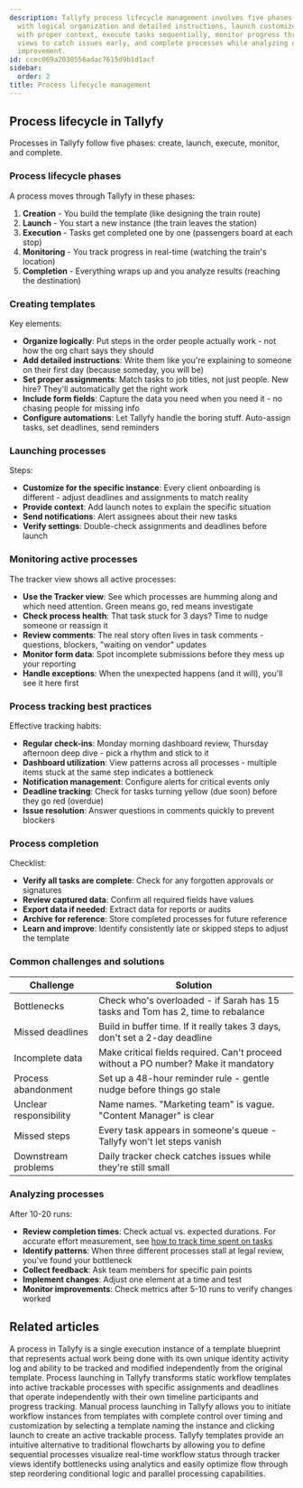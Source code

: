 ```yaml
---
description: Tallyfy process lifecycle management involves five phases - create templates
  with logical organization and detailed instructions, launch customized instances
  with proper context, execute tasks sequentially, monitor progress through tracker
  views to catch issues early, and complete processes while analyzing data for continuous
  improvement.
id: ccec069a2030556adac7615d9b1d1acf
sidebar:
  order: 2
title: Process lifecycle management
---
```


## Process lifecycle in Tallyfy

Processes in Tallyfy follow five phases: create, launch, execute, monitor, and complete.

### Process lifecycle phases

A process moves through Tallyfy in these phases:

1. **Creation** - You build the template (like designing the train route)
2. **Launch** - You start a new instance (the train leaves the station)
3. **Execution** - Tasks get completed one by one (passengers board at each stop)
4. **Monitoring** - You track progress in real-time (watching the train's location)
5. **Completion** - Everything wraps up and you analyze results (reaching the destination)

### Creating templates

Key elements:

- **Organize logically**: Put steps in the order people actually work - not how the org chart says they should
- **Add detailed instructions**: Write them like you're explaining to someone on their first day (because someday, you will be)
- **Set proper assignments**: Match tasks to job titles, not just people. New hire? They'll automatically get the right work
- **Include form fields**: Capture the data you need when you need it - no chasing people for missing info
- **Configure automations**: Let Tallyfy handle the boring stuff. Auto-assign tasks, set deadlines, send reminders

### Launching processes

Steps:

- **Customize for the specific instance**: Every client onboarding is different - adjust deadlines and assignments to match reality
- **Provide context**: Add launch notes to explain the specific situation
- **Send notifications**: Alert assignees about their new tasks
- **Verify settings**: Double-check assignments and deadlines before launch

### Monitoring active processes

The tracker view shows all active processes:

- **Use the Tracker view**: See which processes are humming along and which need attention. Green means go, red means investigate
- **Check process health**: That task stuck for 3 days? Time to nudge someone or reassign it
- **Review comments**: The real story often lives in task comments - questions, blockers, "waiting on vendor" updates
- **Monitor form data**: Spot incomplete submissions before they mess up your reporting
- **Handle exceptions**: When the unexpected happens (and it will), you'll see it here first

### Process tracking best practices

Effective tracking habits:

- **Regular check-ins**: Monday morning dashboard review, Thursday afternoon deep dive - pick a rhythm and stick to it
- **Dashboard utilization**: View patterns across all processes - multiple items stuck at the same step indicates a bottleneck
- **Notification management**: Configure alerts for critical events only
- **Deadline tracking**: Check for tasks turning yellow (due soon) before they go red (overdue)
- **Issue resolution**: Answer questions in comments quickly to prevent blockers

### Process completion

Checklist:

- **Verify all tasks are complete**: Check for any forgotten approvals or signatures
- **Review captured data**: Confirm all required fields have values
- **Export data if needed**: Extract data for reports or audits
- **Archive for reference**: Store completed processes for future reference
- **Learn and improve**: Identify consistently late or skipped steps to adjust the template

### Common challenges and solutions

| Challenge | Solution |
|-----------|----------|
| Bottlenecks | Check who's overloaded - if Sarah has 15 tasks and Tom has 2, time to rebalance |
| Missed deadlines | Build in buffer time. If it really takes 3 days, don't set a 2-day deadline |
| Incomplete data | Make critical fields required. Can't proceed without a PO number? Make it mandatory |
| Process abandonment | Set up a 48-hour reminder rule - gentle nudge before things go stale |
| Unclear responsibility | Name names. "Marketing team" is vague. "Content Manager" is clear |
| Missed steps | Every task appears in someone's queue - Tallyfy won't let steps vanish |
| Downstream problems | Daily tracker check catches issues while they're still small |

### Analyzing processes

After 10-20 runs:

- **Review completion times**: Check actual vs. expected durations. For accurate effort measurement, see [how to track time spent on tasks](/products/pro/tutorials/how-to/track-time-in-tasks/)
- **Identify patterns**: When three different processes stall at legal review, you've found your bottleneck
- **Collect feedback**: Ask team members for specific pain points
- **Implement changes**: Adjust one element at a time and test
- **Monitor improvements**: Check metrics after 5-10 runs to verify changes worked



## Related articles
<CardGrid>
<LinkTitleCard header="<b>Tracking And Tasks > More about processes</b>" href="/products/pro/tracking-and-tasks/processes/" > A process in Tallyfy is a single execution instance of a template blueprint that represents actual work being done with its own unique identity activity log and ability to be tracked and modified independently from the original template. </LinkTitleCard>
<LinkTitleCard header="<b>Pro > Launching</b>" href="/products/pro/launching/" > Process launching in Tallyfy transforms static workflow templates into active trackable processes with specific assignments and deadlines that operate independently with their own timeline participants and progress tracking. </LinkTitleCard>
<LinkTitleCard header="<b>Launching > Launch manually</b>" href="/products/pro/launching/how-can-i-launch-a-process-in-tallyfy/" > Manual process launching in Tallyfy allows you to initiate workflow instances from templates with complete control over timing and customization by selecting a template naming the instance and clicking launch to create an active trackable process. </LinkTitleCard>
<LinkTitleCard header="<b>Process Improvement > Understand process flow without flowcharts</b>" href="/products/pro/tutorials/how-to/process-improvement/understanding-process-flow-without-complex-flowcharts/" > Tallyfy templates provide an intuitive alternative to traditional flowcharts by allowing you to define sequential processes visualize real-time workflow status through tracker views identify bottlenecks using analytics and easily optimize flow through step reordering conditional logic and parallel processing capabilities. </LinkTitleCard>
</CardGrid>